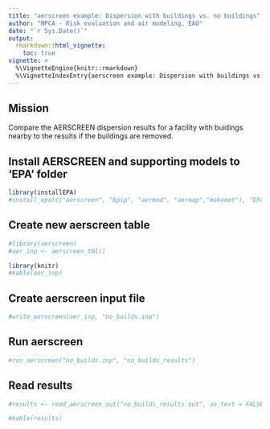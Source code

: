 ```yaml
---
title: "aerscreen example: Dispersion with buildings vs. no buildings"
author: "MPCA - Risk evaluation and air modeling, EAO"
date: "`r Sys.Date()`"
output:
  rmarkdown::html_vignette:
    toc: true
vignette: >
  %\VignetteEngine{knitr::rmarkdown}
  %\VignetteIndexEntry{aerscreen example: Dispersion with buildings vs. no buildings}
---
```



## Mission

Compare the AERSCREEN dispersion results for a facility with buidings nearby to the results if the buildings are removed.

## Install AERSCREEN and supporting models to 'EPA' folder
```r
library(installEPA)
#install_epa(c("aerscreen", "bpip", "aermod", "aermap","makemet"), "EPA")

```


## Create new aerscreen table
```r
#library(aerscreen)
#aer_inp <- aerscreen_tbl()

library(knitr)
#kable(aer_inp)
```

## Create aerscreen input file
```r
#write_aerscreen(aer_inp, "no_builds.inp")
```

## Run aerscreen
```r
#run_aerscreen("no_builds.inp", "no_builds_results")
```

## Read results
```r
#results <- read_aerscreen_out("no_builds_results.out", as_text = FALSE)

#kable(results)
```
